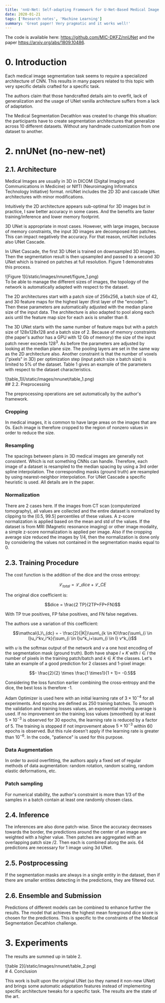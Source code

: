 ```yaml
---
title: 'nnU-Net: Self-adapting Framework for U-Net-Based Medical Image Segmentation (Sep 2018)'
date: 2020-01-21
tags: ['Research notes', 'Machine Learning']
summary: 'Great paper! Very pragmatic and it works well!'
---
```


The code is available here: https://github.com/MIC-DKFZ/nnUNet and the paper https://arxiv.org/abs/1809.10486.

# 0. Introduction

Each medical image segmentation task seems to require a specialized architecture of CNN. This results in many papers related to this topic with very specific details crafted for a specific task.

The authors claim that those handcrafted details aim to overfit, lack of generalization and the usage of UNet vanilla architecture suffers from a lack of adaptation.

The Medical Segmentation Decathlon was created to change this situation: the participants have to create segmentation architectures that generalize across 10 different datasets. Without any handmade customization from one dataset to another.

# 2. nnUNet (no-new-net)

## 2.1. Architecture

Medical Images are usually in 3D in DICOM (Digital Imaging and Communications in Medicine) or NIfTI (Neuroimaging Informatics Technology Initiative) format. nnUNet includes the 2D 3D and cascade UNet architectures with minor modifications.

Intuitively the 2D architecture appears sub-optimal for 3D images but in practice, I saw better accuracy in some cases. And the benefits are faster training/inference and lower memory footprint.

3D UNet is appropriate in most cases. However, with large images, because of memory constraints, the input 3D images are decomposed into patches. This can impact negatively the accuracy. For that reason, nnUNet includes also UNet Cascade.

In UNet Cascade, the first 3D UNet is trained on downsampled 3D images. Then the segmentation result is then upsampled and passed to a second 3D UNet which is trained on patches at full resolution. Figure 1 demonstrates this process.

<div className="text-center">![Figure 1](/static/images/nnunet/figure_1.png)</div>
To be able to manage the different sizes of images, the topology of the network is automatically adapted
with respect to the dataset.

The 2D architectures start with a patch size of 256x256, a batch size of 42, and 30 feature maps for the highest layer (first layer of the "encoder"). Then these parameters are automatically adjusted with the median plane size of the input data. The architecture is also adapted to pool along each axis until the feature map size for each axis is smaller than 8.

The 3D UNet starts with the same number of feature maps but with a patch size of 128x128x128 and a batch size of 2. Because of memory constraints (the paper's author has a GPU with 12 Gb of memory) the size of the input patch never exceeds $128^3$. As before the parameters are adjusted by looking at the median plane size. The pooling layers are set in the same way as the 2D architecture also. Another constraint is that the number of voxels ("pixels" in 3D) per optimization step (input patch size x batch size) is limited to 5% of the dataset. Table 1 gives an example of the parameters with respect to the dataset characteristics.

<div className="text-center">![table_1](/static/images/nnunet/table_1.png)</div>
## 2.2. Preprocessing

The preprocessing operations are set automatically by the author's framework.

### Cropping

In medical images, it is common to have large areas on the images that are 0s. Each image is therefore cropped to the region of nonzero values in order to reduce the size.

### Resampling

The spacings between plans in 3D medical images are generally not consistent. Which is not something CNNs can handle. Therefore, each image of a dataset is resampled to the median spacing by using a 3rd order spline interpolation. The corresponding masks (ground truth) are resampled by using nearest-neighbor interpolation. For UNet Cascade a specific heuristic is used. All details are in the paper.

### Normalization

There are 2 cases here. If the images from CT scan (computerized tomography), all values are collected and the entire dataset is normalized by clipping to the [0.5, 99.5] percentiles of these values. A z-score normalization is applied based on the mean and std of the values. If the dataset is from MRI (Magnetic resonance imaging) or other image modality, a simple z-score normalization is applied per image. Also if the cropping average size reduced the images by 1/4, then the normalization is done only by considering the values not contained in the segmentation masks equal to 0.

## 2.3. Training Procedure

The cost function is the addition of the dice and the cross entropy:

$$\mathcal{L}_{total}= \mathcal{L}\_{ dice} + \mathcal{L}\_{CE}$$

The original dice coefficient is:

$$dice = \frac{2 TP}{2TP+FP+FN}$$

With TP true positives, FP false positives, and FN false negatives.

The authors use a variation of this coefficient:

$$\mathcal{L}\_{dc} = - \frac{2}{|K|}\sum\_{k \in K}\frac{\sum\_{i \in I}u_i^kv_i^k}{\sum_{i \in I}u^k_i+\sum_{i \in I} v^k_i}$$

with $u$ is the softmax output of the network and $v$ a one host encoding of the segmentation mask (ground truth). Both have shape $I \times K$ with $i \in I$ the number of pixels in the training patch/batch and $k \in K$ the classes. Let's take an example of a good prediction for 2 classes and 1-pixel image:

$$- \frac{2}{2} \times \frac{1 \times1}{1 + 1}= -0.5$$

Considering the loss function earlier combining the cross-entropy and the dice, the best loss is therefore -1.

Adam Optimizer is used here with an initial learning rate of $3 \times 10^{-4}$ for all experiments. And epochs are defined as 250 training batches. To smooth the validation and training losses values, an exponential moving average is used. If no improvement on the training loss values (smoothed) by at least $5 \times 10^{-3}$ is observed for 30 epochs, the learning rate is reduced by a factor of 5. The training is stopped if not improvement above $5 \times 10^{-3}$ within 60 epochs is observed. But this rule doesn't apply if the learning rate is greater than $10^{-6}$. In the code, "patience" is used for this purpose.

### Data Augmentation

In order to avoid overfitting, the authors apply a fixed set of regular methods of data augmentation: random rotation, random scaling, random elastic deformations, etc.

### Patch sampling

For numerical stability, the author's constraint is more than 1/3 of the samples in a batch contain at least one randomly chosen class.

## 2.4. Inference

The inferences are also done patch-wise. Since the accuracy decreases towards the border, the predictions around the center of an image are weighted with a higher value. Then patches are aggregated with an overlapping patch size /2. Then each is combined along the axis. 64 predictions are necessary for 1 image using 3d UNet.

## 2.5. Postprocessing

If the segmentation masks are always in a single entity in the dataset, then if there are smaller entities detecting in the predictions, they are filtered out.

## 2.6. Ensemble and Submission

Predictions of different models can be combined to enhance further the results. The model that achieves the highest mean foreground dice score is chosen for the predictions. This is specific to the constraints of the Medical Segmentation Decathlon challenge.

# 3. Experiments

The results are summed up in table 2.

<div className="text-center">![table 2](/static/images/nnunet/table_2.png)</div># 4. Conclusion

This work is built upon the original UNet (so they named it non-new UNet) and brings some automatic adaptation features instead of implementing specific architecture tweaks for a specific task. The results are the state of the art.
